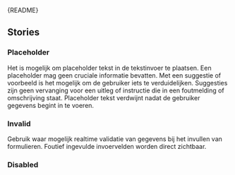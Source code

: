 
<Meta of={TextInputStories} />

<Markdown>{README}</Markdown>

<Primary />

<Controls />

## Stories

### Placeholder

Het is mogelijk om placeholder tekst in de tekstinvoer te plaatsen.
Een placeholder mag geen cruciale informatie bevatten.
Met een suggestie of voorbeeld is het mogelijk om de gebruiker iets te verduidelijken.
Suggesties zijn geen vervanging voor een uitleg of instructie die in een foutmelding of omschrijving staat.
Placeholder tekst verdwijnt nadat de gebruiker gegevens begint in te voeren.

<Canvas of={TextInputStories.Placeholder} />

### Invalid

Gebruik waar mogelijk realtime validatie van gegevens bij het invullen van formulieren.
Foutief ingevulde invoervelden worden direct zichtbaar.

<Canvas of={TextInputStories.Invalid} />

### Disabled

<Canvas of={TextInputStories.Disabled} />
